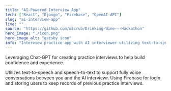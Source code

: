 ```yaml
---
title: "AI-Powered Interview App"
tech: ["React", "Django", "Firebase", "OpenAI API"]
slug: "ai-interview-app"
live: ""
source: "https://github.com/mScrub/Drinking-Wine---Hackathon"
hero_image: "./icon.png"
here_image_alt: "gatsby icon"
info: "Interview practice app with AI interviewer utilizing text-to-speech, speech-to-text and ChatGPT"
---
```


Leveraging Chat-GPT for creating practice interviews to help build confidence and experience.

Utilizes text-to-speech and speech-to-text to support fully voice conversations between you and the AI interviewr.
Using Firebase for login and storing users to keep records of previous practice interviews.
